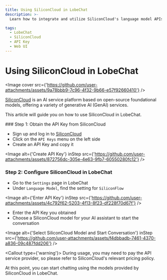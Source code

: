 ```yaml
---
title: Using SiliconCloud in LobeChat
description: >-
  Learn how to integrate and utilize SiliconCloud's language model APIs in LobeChat.

tags:
  - LobeChat
  - SiliconCloud
  - API Key
  - Web UI
---
```


# Using SiliconCloud in LobeChat

<Image cover src={'https://github.com/user-attachments/assets/9a78bbb9-7c96-4f32-9b66-e57f92660410'} />

[SiliconCloud](https://siliconflow.cn/) is an AI service platform based on open-source foundational models, offering a variety of generative AI (GenAI) services.

This article will guide you on how to use SiliconCloud in LobeChat.

<Steps>
  ### Step 1: Obtain the API Key from SiliconCloud

  - Sign up and log in to [SiliconCloud](https://cloud.siliconflow.cn/account/ak)
  - Click on the `API Keys` menu on the left side
  - Create an API Key and copy it

  <Image alt={'Create API Key'} inStep src={'https://github.com/user-attachments/assets/872756dc-305e-4e63-9fb7-60550280fc12'} />

  ### Step 2: Configure SiliconCloud in LobeChat

  - Go to the `Settings` page in LobeChat
  - Under `Language Model`, find the setting for `SiliconFlow`

  <Image alt={'Enter API Key'} inStep src={'https://github.com/user-attachments/assets/4c792f62-5203-4f13-8f23-df228f70d67f'} />

  - Enter the API Key you obtained
  - Choose a SiliconCloud model for your AI assistant to start the conversation

  <Image alt={'Select SiliconCloud Model and Start Conversation'} inStep src={'https://github.com/user-attachments/assets/f4dbbadb-7461-4370-a836-09c487fdd206'} />

  <Callout type={'warning'}>
    During usage, you may need to pay the API service provider, so please refer to SiliconCloud's
    relevant pricing policy.
  </Callout>
</Steps>

At this point, you can start chatting using the models provided by SiliconCloud in LobeChat.
